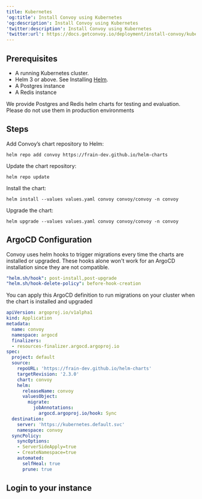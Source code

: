 ```yaml
---
title: Kubernetes
'og:title': Install Convoy using Kubernetes
'og:description': Install Convoy using Kubernetes
'twitter:description': Install Convoy using Kubernetes
'twitter:url': https://docs.getconvoy.io/deployment/install-convoy/kubernetes
---
```




## Prerequisites
- A running Kubernetes cluster.
- Helm 3 or above. See Installing [Helm](https://helm.sh/docs/intro/install).
- A Postgres instance
- A Redis instance

<Note>We provide Postgres and Redis helm charts for testing and evaluation. Please do not use them in production environments</Note>

## Steps 
Add Convoy’s chart repository to Helm:
```shell
helm repo add convoy https://frain-dev.github.io/helm-charts
```

Update the chart repository:
```shell
helm repo update
```

Install the chart:
```shell
helm install --values values.yaml convoy convoy/convoy -n convoy
```

Upgrade the chart:
```shell
helm upgrade --values values.yaml convoy convoy/convoy -n convoy
```

## ArgoCD Configuration
Convoy uses helm hooks to trigger migrations every time the charts are installed or upgraded. These hooks alone won't work for an ArgoCD installation since they are not compatible.

```yaml Helm hooks
"helm.sh/hook": post-install,post-upgrade
"helm.sh/hook-delete-policy": before-hook-creation
```

You can apply this ArgoCD definition to run migrations on your cluster when the chart is installed and upgraded
```yaml ArgoCD Definition
apiVersion: argoproj.io/v1alpha1
kind: Application
metadata:
  name: convoy
  namespace: argocd
  finalizers:
  - resources-finalizer.argocd.argoproj.io
spec:
  project: default
  source:
    repoURL: 'https://frain-dev.github.io/helm-charts'
    targetRevision: '2.3.0'
    chart: convoy
    helm:
      releaseName: convoy
      valuesObject:
        migrate:
          jobAnnotations:
            argocd.argoproj.io/hook: Sync
  destination:
    server: 'https://kubernetes.default.svc'
    namespace: convoy
  syncPolicy:
    syncOptions:
    - ServerSideApply=true
    - CreateNamespace=true
    automated:
      selfHeal: true
      prune: true
```

## Login to your instance

<DefaultCredentialsComponent />
